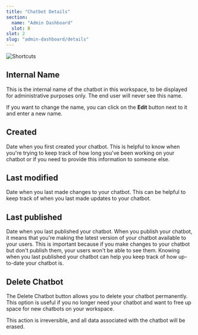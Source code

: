 ```yaml
---
title: "Chatbot Details"
section:
  name: "Admin Dashboard"
  slot: B
slot: 2
slug: "admin-dashboard/details"
---
```


![Shortcuts](/chatbot-details-cover.png)

## Internal Name

This is the internal name of the chatbot in this workspace, to be displayed for administrative purposes only. The end user will never see this name.

If you want to change the name, you can click on the **Edit** button next to it and enter a new name.

## Created

Date when you first created your chatbot. This is helpful to know when you're trying to keep track of how long you've been working on your chatbot or if you need to provide this information to someone else.

## Last modified

Date when you last made changes to your chatbot. This can be helpful to keep track of when you last made updates to your chatbot.

## Last published

Date when you last published your chatbot. When you publish your chatbot, it means that you're making the latest version of your chatbot available to your users. This is important because if you make changes to your chatbot but don't publish them, your users won't be able to see them. Knowing when you last published your chatbot can help you keep track of how up-to-date your chatbot is.

## Delete Chatbot

The Delete Chatbot button allows you to delete your chatbot permanently. This option is useful if you no longer need your chatbot and want to free up space for new chatbots on your workspace.

<Callout variant="danger" title="Delete Chatbot">
  This action is irreversible, and all data associated with the chatbot will be
  erased.
</Callout>
